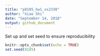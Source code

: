 ```yaml
---
title: "p8105_hw1_xs2330"
author: "Xiao Shi"
date: "September 14, 2018"
output: github_document
---
```

Set up and set seed to ensure reproducibility

```r
knitr::opts_chunk$set(echo = TRUE)
set.seed(8105)
```